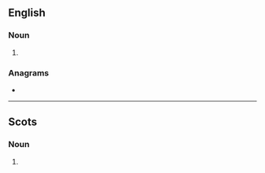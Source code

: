 ==English==

===Noun===
{{head|en|noun plural form}}

# {{plural of|skeel|lang=en}}

===Anagrams===
* {{anagrams|en|Selkes|sleeks}}

----

==Scots==

===Noun===
{{head|sco|noun plural form}}

# {{plural of|skeel|lang=sco}}